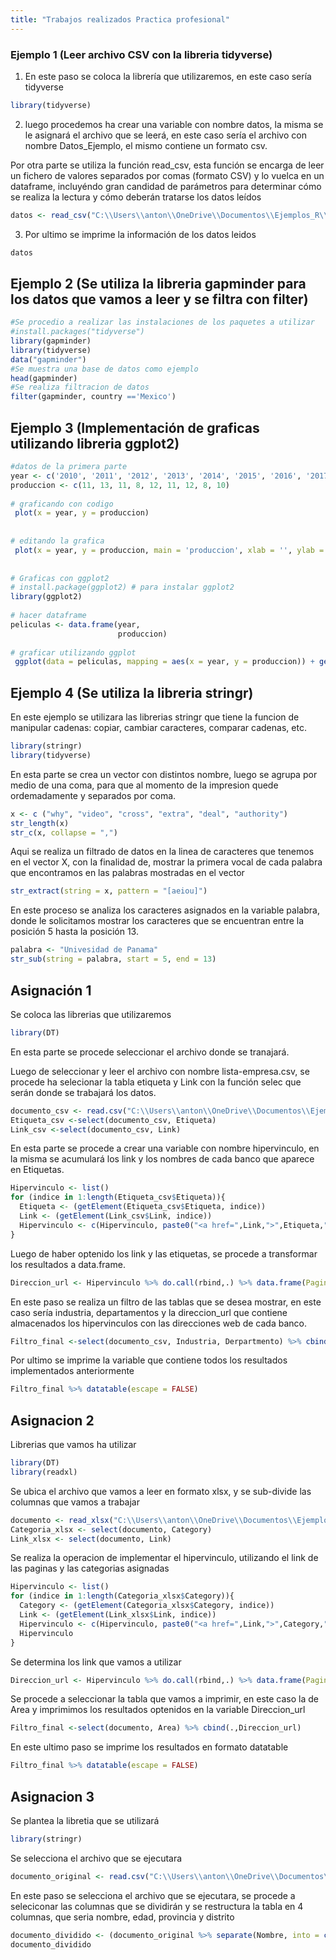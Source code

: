 ```yaml
---
title: "Trabajos realizados Practica profesional"
---
```


### Ejemplo 1 (Leer archivo CSV con la libreria tidyverse)

1.  En este paso se coloca la librería que utilizaremos, en este caso sería tidyverse

```r
library(tidyverse)
```

2.  luego procedemos ha crear una variable con nombre datos, la misma se le asignará el archivo que se leerá, en este caso sería el archivo con nombre Datos_Ejemplo, el mismo contiene un formato csv.

Por otra parte se utiliza la función read_csv, esta función se encarga de leer un fichero de valores separados por comas (formato CSV) y lo vuelca en un dataframe, incluyéndo gran candidad de parámetros para determinar cómo se realiza la lectura y cómo deberán tratarse los datos leídos

```r
datos <- read_csv("C:\\Users\\anton\\OneDrive\\Documentos\\Ejemplos_R\\Datos_Ejemplo.csv")
```

3.  Por ultimo se imprime la información de los datos leidos

```r
datos
```

## Ejemplo 2 (Se utiliza la libreria gapminder para los datos que vamos a leer y se filtra con filter)

```r
#Se procedio a realizar las instalaciones de los paquetes a utilizar
#install.packages("tidyverse")
library(gapminder)
library(tidyverse)
data("gapminder")
#Se muestra una base de datos como ejemplo
head(gapminder)
#Se realiza filtracion de datos
filter(gapminder, country =='Mexico')
```

## Ejemplo 3 (Implementación de graficas utilizando libreria ggplot2)

```r
#datos de la primera parte
year <- c('2010', '2011', '2012', '2013', '2014', '2015', '2016', '2017', '2018')
produccion <- c(11, 13, 11, 8, 12, 11, 12, 8, 10)
 
# graficando con codigo
 plot(x = year, y = produccion)
 
 
# editando la grafica
 plot(x = year, y = produccion, main = 'produccion', xlab = '', ylab = '', col =  'cornflowerblue', pch = 16, panel.first = grid ())
 
 
# Graficas con ggplot2
# install.package(ggplot2) # para instalar ggplot2
library(ggplot2)
 
# hacer dataframe
peliculas <- data.frame(year, 
                        produccion)
 
# graficar utilizando ggplot
 ggplot(data = peliculas, mapping = aes(x = year, y = produccion)) + geom_point() + labs(title = 'produccion')
```

## Ejemplo 4 (Se utiliza la libreria stringr)

En este ejemplo se utilizara las librerias stringr que tiene la funcion de manipular cadenas: copiar, cambiar caracteres, comparar cadenas, etc.

```r
library(stringr)
library(tidyverse)
```

En esta parte se crea un vector con distintos nombre, luego se agrupa por medio de una coma, para que al momento de la impresion quede ordemadamente y separados por coma.

```r
x <- c ("why", "video", "cross", "extra", "deal", "authority")
str_length(x)
str_c(x, collapse = ",")
```

Aqui se realiza un filtrado de datos en la linea de caracteres que tenemos en el vector X, con la finalidad de, mostrar la primera vocal de cada palabra que encontramos en las palabras mostradas en el vector

```r
str_extract(string = x, pattern = "[aeiou]")
```

En este proceso se analiza los caracteres asignados en la variable palabra, donde le solicitamos mostrar los caracteres que se encuentran entre la posición 5 hasta la posición 13.

```r
palabra <- "Univesidad de Panama"
str_sub(string = palabra, start = 5, end = 13)
```

## Asignación 1

Se coloca las librerias que utilizaremos

```r
library(DT)
```

En esta parte se procede seleccionar el archivo donde se tranajará.

Luego de seleccionar y leer el archivo con nombre lista-empresa.csv, se procede ha selecionar la tabla etiqueta y Link con la función selec que serán donde se trabajará los datos.

```r
documento_csv <- read.csv("C:\\Users\\anton\\OneDrive\\Documentos\\Ejemplos_R\\lista-empresas.csv")
Etiqueta_csv <-select(documento_csv, Etiqueta)
Link_csv <-select(documento_csv, Link)
```

En esta parte se procede a crear una variable con nombre hipervinculo, en la misma se acumulará los link y los nombres de cada banco que aparece en Etiquetas.

```r
Hipervinculo <- list()
for (indice in 1:length(Etiqueta_csv$Etiqueta)){
  Etiqueta <- (getElement(Etiqueta_csv$Etiqueta, indice))
  Link <- (getElement(Link_csv$Link, indice))
  Hipervinculo <- c(Hipervinculo, paste0("<a href=",Link,">",Etiqueta,"</a>"))
}
```

Luego de haber optenido los link y las etiquetas, se procede a transformar los resultados a data.frame.

```r
Direccion_url <- Hipervinculo %>% do.call(rbind,.) %>% data.frame(Paginas = .)
```

En este paso se realiza un filtro de las tablas que se desea mostrar, en este caso sería industria, departamentos y la direccion_url que contiene almacenados los hipervinculos con las direcciones web de cada banco.

```r
Filtro_final <-select(documento_csv, Industria, Derpartmento) %>% cbind(.,Direccion_url)
```

Por ultimo se imprime la variable que contiene todos los resultados implementados anteriormente

```r
Filtro_final %>% datatable(escape = FALSE)
```

## Asignacion 2

Librerias que vamos ha utilizar

```r
library(DT)
library(readxl)
```

Se ubica el archivo que vamos a leer en formato xlsx, y se sub-divide las columnas que vamos a trabajar

```r
documento <- read_xlsx("C:\\Users\\anton\\OneDrive\\Documentos\\Ejemplos_R\\Datos_ejemplo_2.xlsx")
Categoria_xlsx <- select(documento, Category)
Link_xlsx <- select(documento, Link)
```

Se realiza la operacion de implementar el hipervinculo, utilizando el link de las paginas y las categorias asignadas

```r
Hipervinculo <- list()
for (indice in 1:length(Categoria_xlsx$Category)){
  Category <- (getElement(Categoria_xlsx$Category, indice))
  Link <- (getElement(Link_xlsx$Link, indice))
  Hipervinculo <- c(Hipervinculo, paste0("<a href=",Link,">",Category,"</a>"))
  Hipervinculo
}
```

Se determina los link que vamos a utilizar

```r
Direccion_url <- Hipervinculo %>% do.call(rbind,.) %>% data.frame(Paginas = .)
```

Se procede a seleccionar la tabla que vamos a imprimir, en este caso la de Area y imprimimos los resultados optenidos en la variable Direccion_url

```r
Filtro_final <-select(documento, Area) %>% cbind(.,Direccion_url)
```

En este ultimo paso se imprime los resultados en formato datatable

```r
Filtro_final %>% datatable(escape = FALSE)
```

## Asignacion 3

Se plantea la libretia que se utilizará
```r
library(stringr)
```

Se selecciona el archivo que se ejecutara
```r
documento_original <- read.csv("C:\\Users\\anton\\OneDrive\\Documentos\\Ejemplos_R\\DatosPeronales.csv")
```
  
En este paso se selecciona el archivo que se ejecutara, se procede a seleciconar las columnas que se dividirán y se restructura la tabla en 4 columnas, que seria nombre, edad, provincia y distrito
```r
documento_dividido <- (documento_original %>% separate(Nombre, into = c("Nombre", "Edad"), sep = "[/-]") %>% separate(Dirección, into = c("Provincia", "Distrito"), sep = "-"))
documento_dividido
```